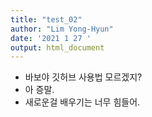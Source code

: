 ```yaml
---
title: "test_02"
author: "Lim Yong-Hyun"
date: '2021 1 27 '
output: html_document
---
```


+ 바보야 깃허브 사용법 모르겠지?
+ 아 증말.
+ 새로운걸 배우기는 너무 힘들어.